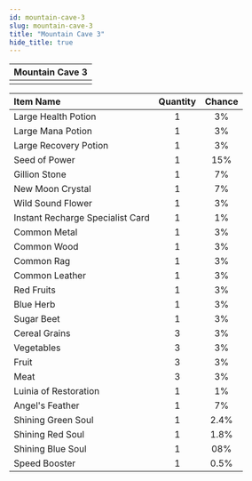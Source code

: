 ```yaml
---
id: mountain-cave-3
slug: mountain-cave-3
title: "Mountain Cave 3"
hide_title: true
---
```



| Mountain Cave 3 |
| :------------: |
| <MapIcon iconId="25"/> |

|Item Name|Quantity|Chance|
|:--|:-:|:-:|
| <ItemIcon iconId="1004" height="32" /> Large Health Potion|1|3%|
| <ItemIcon iconId="1007" height="32" /> Large Mana Potion|1|3%|
| <ItemIcon iconId="1010" height="32" /> Large Recovery Potion|1|3%|
| <ItemIcon iconId="1012" height="32" /> Seed of Power|1|15%|
| <ItemIcon iconId="1013" height="32" /> Gillion Stone|1|7%|
| <ItemIcon iconId="1028" height="32" /> New Moon Crystal|1|7%|
| <ItemIcon iconId="1086" height="32" /> Wild Sound Flower|1|3%|
| <ItemIcon iconId="2144" height="32" /> Instant Recharge Specialist Card|1|1%|
| <ItemIcon iconId="2036" height="32" /> Common Metal|1|3%|
| <ItemIcon iconId="2040" height="32" /> Common Wood|1|3%|
| <ItemIcon iconId="2044" height="32" /> Common Rag|1|3%|
| <ItemIcon iconId="2048" height="32" /> Common Leather|1|3%|
| <ItemIcon iconId="2099" height="32" /> Red Fruits|1|3%|
| <ItemIcon iconId="2100" height="32" /> Blue Herb|1|3%|
| <ItemIcon iconId="2102" height="32" /> Sugar Beet|1|3%|
| <ItemIcon iconId="2114" height="32" /> Cereal Grains|3|3%|
| <ItemIcon iconId="2115" height="32" /> Vegetables|3|3%|
| <ItemIcon iconId="2116" height="32" /> Fruit|3|3%|
| <ItemIcon iconId="2117" height="32" /> Meat|3|3%|
| <ItemIcon iconId="2127" height="32" /> Luinia of Restoration|1|1%|
| <ItemIcon iconId="2282" height="32" /> Angel's Feather|1|7%|
| <ItemIcon iconId="2283" height="32" /> Shining Green Soul|1|2.4%|
| <ItemIcon iconId="2284" height="32" /> Shining Red Soul|1|1.8%|
| <ItemIcon iconId="2285" height="32" /> Shining Blue Soul|1|08%|
| <ItemIcon iconId="1426" height="32" /> Speed Booster|1|0.5%|

